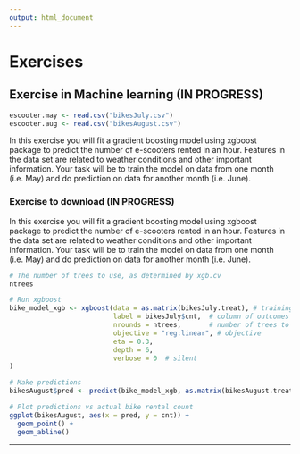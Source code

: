 ```yaml
---
output: html_document
---
```

# Exercises

## Exercise in Machine learning (IN PROGRESS)

```r
escooter.may <- read.csv("bikesJuly.csv")
escooter.aug <- read.csv("bikesAugust.csv")
```

In this exercise you will fit a gradient boosting model using xgboost package to predict the number of e-scooters rented in an hour. Features in the data set are related to weather conditions and other important information. Your task will be to train the model on data from one month (i.e. May) and do prediction on data for another month (i.e. June).

### Exercise to download (IN PROGRESS)

In this exercise you will fit a gradient boosting model using xgboost package to predict the number of e-scooters rented in an hour. Features in the data set are related to weather conditions and other important information. Your task will be to train the model on data from one month (i.e. May) and do prediction on data for another month (i.e. June).

```r
# The number of trees to use, as determined by xgb.cv
ntrees

# Run xgboost
bike_model_xgb <- xgboost(data = as.matrix(bikesJuly.treat), # training data as matrix
                          label = bikesJuly$cnt,  # column of outcomes
                          nrounds = ntrees,       # number of trees to build
                          objective = "reg:linear", # objective
                          eta = 0.3,
                          depth = 6,
                          verbose = 0  # silent
)

# Make predictions
bikesAugust$pred <- predict(bike_model_xgb, as.matrix(bikesAugust.treat))

# Plot predictions vs actual bike rental count
ggplot(bikesAugust, aes(x = pred, y = cnt)) + 
  geom_point() + 
  geom_abline()


```


------------------------------------------------

